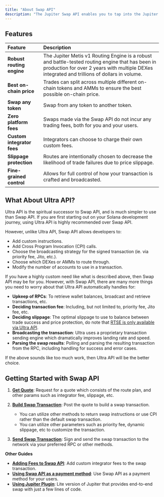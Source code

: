 ```yaml
---
title: "About Swap API"
description: "The Jupiter Swap API enables you to tap into the Jupiter Metis v1 Routing Engine, which aggregates across all liquidity available within the DEXes of Solana's DeFi ecosystem, allowing you to swap seamlessly from any token to any token."
---
```


## Features

| Feature                    | Description                                                                                                                                                                                      |
| :-------------------------- | :------------------------------------------------------------------------------------------------------------------------------------------------------------------------------------------------ |
| **Robust routing engine**  | The Jupiter Metis v1 Routing Engine is a robust and battle-tested routing engine that has been in production for over 2 years with multiple DEXes integrated and trillions of dollars in volume. |
| **Best on-chain price**    | Trades can split across multiple different on-chain tokens and AMMs to ensure the best possible on-chain price.                                                                                  |
| **Swap any token**         | Swap from any token to another token.                                                                                                                                                            |
| **Zero platform fees**     | Swaps made via the Swap API do not incur any trading fees, both for you and your users.                                                                                                          |
| **Custom integrator fees** | Integrators can choose to charge their own custom fees.                                                                                                                                          |
| **Slippage protection**    | Routes are intentionally chosen to decrease the likelihood of trade failures due to price slippage.                                                                                              |
| **Fine-grained control**   | Allows for full control of how your transaction is crafted and broadcasted.                                                                                                                      |

## What About Ultra API?

Ultra API is the spiritual successor to Swap API, and is much simpler to use than Swap API. If you are first starting out on your Solana development journey, using Ultra API is highly recommended over Swap API.

However, unlike Ultra API, Swap API allows developers to:

* Add custom instructions.
* Add Cross Program Invocation (CPI) calls.
* Choose the broadcasting strategy for the signed transaction (ie. via priority fee, Jito, etc.).
* Choose which DEXes or AMMs to route through.
* Modify the number of accounts to use in a transaction.

If you have a highly custom need like what is described above, then Swap API may be for you. However, with Swap API, there are many more things you need to worry about that Ultra API automatically handles for:

* **Upkeep of RPCs**: To retrieve wallet balances, broadcast and retrieve transactions, etc.
* **Deciding transaction fee**: Including, but not limited to, priority fee, Jito fee, etc.
* **Deciding slippage**: The optimal slippage to use to balance between trade success and price protection, do note that [RTSE is only available via Ultra API](/docs/ultra-api#real-time-slippage-estimator).
* **Broadcasting the transaction**: Ultra uses a proprietary transaction sending engine which dramatically improves landing rate and speed.
* **Parsing the swap results**: Polling and parsing the resulting transaction from the RPC, including handling for success and error cases.

If the above sounds like too much work, then Ultra API will be the better choice.

## Getting Started with Swap API

1. [**Get Quote**](/docs/swap-api/get-quote): Request for a quote which consists of the route plan, and other params such as integrator fee, slippage, etc.

2. [**Build Swap Transaction**](/docs/swap-api/build-swap-transaction): Post the quote to build a swap transaction.

   * You can utilize other methods to return swap instructions or use CPI rather than the default swap transaction.
   * You can utilize other parameters such as priority fee, dynamic slippage, etc to customize the transaction.

3. [**Send Swap Transaction**](/docs/swap-api/send-swap-transaction): Sign and send the swap transaction to the network via your preferred RPC or other methods.

**Other Guides**

* [**Adding Fees to Swap API**](/docs/swap-api/add-fees-to-swap): Add custom integrator fees to the swap transaction.
* [**Using Swap API as a payment method**](/docs/swap-api/payments-through-swap): Use Swap API as a payment method for your users.
* [**Using Jupiter Plugin**](/docs/tool-kits/plugin): Lite version of Jupiter that provides end-to-end swap with just a few lines of code.
